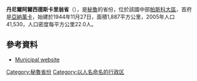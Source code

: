 '''丹尼爾阿爾西德斯卡里翁省'''（{{lang-es|Provincia de Daniel Alcides Carrión}}），是[[秘魯|秘魯]]的省份，位於該國中部[[帕斯科大區|帕斯科大區]]，首府是[[亞納萬卡|亞納萬卡]]，始建於1944年11月27日，面積1,887平方公里，2005年人口41,530，人口密度每平方公里22.0人。

==參考資料==
* {{es icon}} [https://web.archive.org/web/20140826163402/http://munidc.gob.pe/ Municipal website]

{{coord|10.490545|S|76.511208|W|type:adm2nd_source:itwiki|display=title}}

{{Peru-geo-stub}}
{{秘魯省份|state=collapsed}}
[[Category:秘魯省份|Category:秘魯省份]]
[[Category:以人名命名的行政区|Category:以人名命名的行政区]]